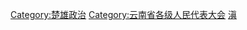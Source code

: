[[Category:楚雄政治|Category:楚雄政治]]
[[Category:云南省各级人民代表大会|Category:云南省各级人民代表大会]]
[[Category:自治州人民代表大会|滇]]